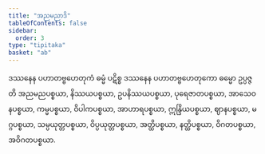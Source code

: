```yaml
---
title: "အညမညာဒိ"
tableOfContents: false
sidebar:
  order: 3
type: "tipitaka"
basket: "ab"
---
```



<DynamicBreadcrumb />

<Division number="15">

<Paragraph number="1096">
ဒဿနေန ပဟာတဗ္ဗဟေတုကံ ဓမ္မံ ပဋိစ္စ ဒဿနေန ပဟာတဗ္ဗဟေတုကော ဓမ္မော ဥပ္ပဇ္ဇတိ အညမညပစ္စယာ, နိဿယပစ္စယာ, ဥပနိဿယပစ္စယာ, ပုရေဇာတပစ္စယာ, အာသေဝနပစ္စယာ, ကမ္မပစ္စယာ, ဝိပါကပစ္စယာ, အာဟာရပစ္စယာ, ဣန္ဒြိယပစ္စယာ, ဈာနပစ္စယာ, မဂ္ဂပစ္စယာ, သမ္ပယုတ္တပစ္စယာ, ဝိပ္ပယုတ္တပစ္စယာ, အတ္ထိပစ္စယာ, နတ္ထိပစ္စယာ, ဝိဂတပစ္စယာ, အဝိဂတပစ္စယာ.
</Paragraph>
</Division>
